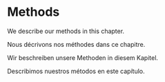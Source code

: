 # Methods

We describe our methods in this chapter.

Nous décrivons nos méthodes dans ce chapitre.

Wir beschreiben unsere Methoden in diesem Kapitel.

Describimos nuestros métodos en este capítulo.
